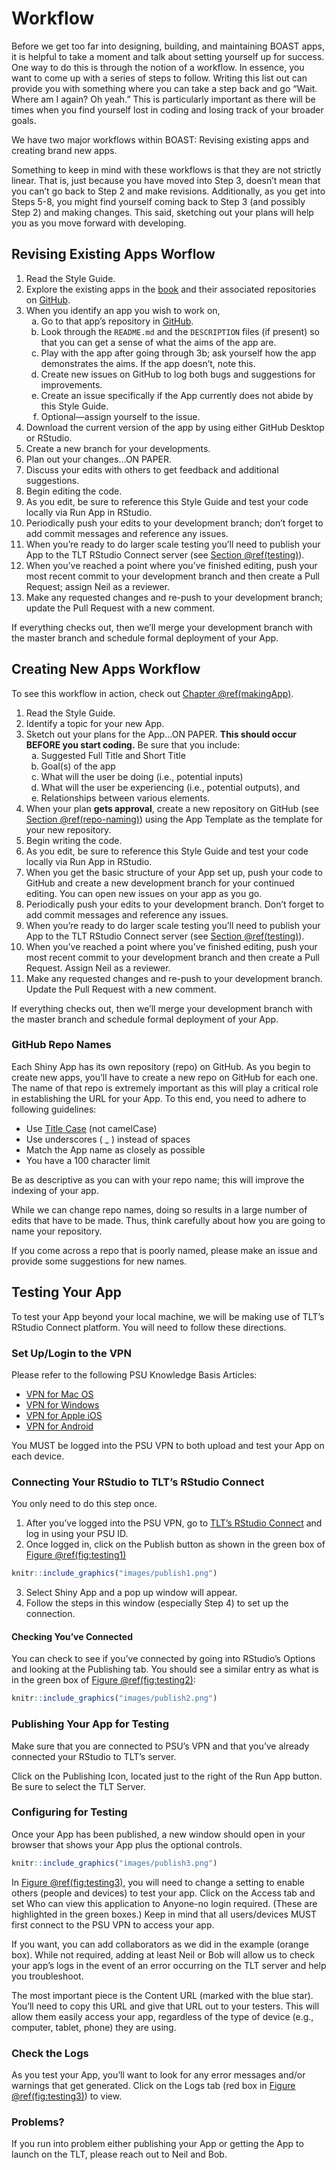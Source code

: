 # Workflow {#workflow}

Before we get too far into designing, building, and maintaining BOAST apps, it is helpful to take a moment and talk about setting yourself up for success. One way to do this is through the notion of a workflow. In essence, you want to come up with a series of steps to follow. Writing this list out can provide you with something where you can take a step back and go "Wait. Where am I again? Oh yeah." This is particularly important as there will be times when you find yourself lost in coding and losing track of your broader goals.

We have two major workflows within BOAST: Revising existing apps and creating brand new apps.

Something to keep in mind with these workflows is that they are not strictly linear. That is, just because you have moved into Step 3, doesn't mean that you can't go back to Step 2 and make revisions. Additionally, as you get into Steps 5-8, you might find yourself coming back to Step 3 (and possibly Step 2) and making changes. This said, sketching out your plans will help you as you move forward with developing.

## Revising Existing Apps Worflow

1. Read the Style Guide.
2. Explore the existing apps in the [book](https://sites.psu.edu/shinyapps/) and their associated repositories on [GitHub](https://github.com/EducationShinyAppTeam).
3. When you identify an app you wish to work on,
    a. Go to that app's repository in [GitHub](https://github.com/EducationShinyAppTeam).
    b. Look through the `README.md` and the `DESCRIPTION` files (if present) so that you can get a sense of what the aims of the app are.
    c. Play with the app after going through 3b; ask yourself how the app demonstrates the aims. If the app doesn't, note this.
    d. Create new issues on GitHub to log both bugs and suggestions for improvements.
    e. Create an issue specifically if the App currently does not abide by this Style Guide.
    f. Optional---assign yourself to the issue.
4. Download the current version of the app by using either GitHub Desktop or RStudio.
5. Create a new branch for your developments.
6. Plan out your changes...ON PAPER.
7. Discuss your edits with others to get feedback and additional suggestions.
8. Begin editing the code.
9. As you edit, be sure to reference this Style Guide and test your code locally via Run App in RStudio.
10. Periodically push your edits to your development branch; don't forget to add commit messages and reference any issues.
11. When you're ready to do larger scale testing you'll need to publish your App to the TLT RStudio Connect server (see [Section \@ref(testing)](#testing)).
12. When you've reached a point where you've finished editing, push your most recent commit to your development branch and then create a Pull Request; assign Neil as a reviewer.
13. Make any requested changes and re-push to your development branch; update the Pull Request with a new comment.

If everything checks out, then we'll merge your development branch with the master branch and schedule formal deployment of your App.

## Creating New Apps Workflow

To see this workflow in action, check out [Chapter \@ref(makingApp)](#makingApp).

1. Read the Style Guide.
2. Identify a topic for your new App.
3. Sketch out your plans for the App...ON PAPER. __This should occur BEFORE you start coding.__ Be sure that you include:
    a. Suggested Full Title and Short Title
    b. Goal(s) of the app
    c. What will the user be doing (i.e., potential inputs)
    d. What will the user be experiencing (i.e., potential outputs), and
    e. Relationships between various elements.
4. When your plan __gets approval__, create a new repository on GitHub (see [Section \@ref(repo-naming)](#repo-naming)) using the App Template as the template for your new repository.
5. Begin writing the code.
6. As you edit, be sure to reference this Style Guide and test your code locally via Run App in RStudio.
7. When you get the basic structure of your App set up, push your code to GitHub and create a new development branch for your continued editing. You can open new issues on your app as you go.
8. Periodically push your edits to your development branch. Don't forget to add commit messages and reference any issues.
9. When you're ready to do larger scale testing you'll need to publish your App to the TLT RStudio Connect server (see [Section \@ref(testing)](#testing)).
10. When you've reached a point where you've finished editing, push your most recent commit to your development branch and then create a Pull Request. Assign Neil as a reviewer.
11. Make any requested changes and re-push to your development branch. Update the Pull Request with a new comment.

If everything checks out, then we'll merge your development branch with the master branch and schedule formal deployment of your App.

### GitHub Repo Names {#repo-naming}

Each Shiny App has its own repository (repo) on GitHub. As you begin to create new apps, you'll have to create a new repo on GitHub for each one. The name of that repo is extremely important as this will play a critical role in establishing the URL for your App. To this end, you need to adhere to following guidelines:

+ Use [Title Case](https://en.wikipedia.org/wiki/Letter_case#Title_case) (not camelCase)
+ Use underscores ( _ ) instead of spaces
+ Match the App name as closely as possible
+ You have a 100 character limit

Be as descriptive as you can with your repo name; this will improve the indexing of your app.

While we can change repo names, doing so results in a large number of edits that have to be made. Thus, think carefully about how you are going to name your repository. 

If you come across a repo that is poorly named, please make an issue and provide some suggestions for new names.

## Testing Your App {#testing}

To test your App beyond your local machine, we will be making use of TLT's RStudio Connect platform. You will need to follow these directions.

### Set Up/Login to the VPN

Please refer to the following PSU Knowledge Basis Articles:

+ [VPN for Mac OS](https://pennstate.service-now.com/sp?id=kb_article&sys_id=c628298bdb1d6f44a318fb671d961971)
+ [VPN for Windows](https://pennstate.service-now.com/sp?id=kb_article_view&sys_kb_id=c151310cdb85abc84222778ebf961957)
+ [VPN for Apple iOS](https://pennstate.service-now.com/sp?id=kb_article_view&sys_kb_id=1de84eb6dbd5ab44a318fb671d9619a5)
+ [VPN for Android](https://pennstate.service-now.com/sp?id=kb_article_view&sys_kb_id=a35e0a7edb59ab44a318fb671d961964)

You MUST be logged into the PSU VPN to both upload and test your App on each device.

### Connecting Your RStudio to TLT's RStudio Connect

You only need to do this step once.

1. After you've logged into the PSU VPN, go to [TLT's RStudio Connect](https://rstudio-connect.tlt.psu.edu:3939/connect) and log in using your PSU ID.
2. Once logged in, click on the Publish button as shown in the green box of [Figure \@ref(fig:testing1)](#fig:testing1)
```r
knitr::include_graphics("images/publish1.png")
```
3. Select Shiny App and a pop up window will appear.
4. Follow the steps in this window (especially Step 4) to set up the connection.

#### Checking You've Connected

You can check to see if you've connected by going into RStudio's Options and looking at the Publishing tab. You should see a similar entry as what is in the green box of [Figure \@ref(fig:testing2)](#fig:testing2):
```r
knitr::include_graphics("images/publish2.png")
```

### Publishing Your App for Testing

Make sure that you are connected to PSU's VPN and that you've already connected your RStudio to TLT's server. 

Click on the Publishing Icon, located just to the right of the Run App button. Be sure to select the TLT Server.

### Configuring for Testing

Once your App has been published, a new window should open in your browser that shows your App plus the optional controls. 

```r
knitr::include_graphics("images/publish3.png")
```

In [Figure \@ref(fig:testing3)](#fig:testing3), you will need to change a setting to enable others (people and devices) to test your app. Click on the Access tab and set Who can view this application to Anyone-no login required. (These are highlighted in the green boxes.) Keep in mind that all users/devices MUST first connect to the PSU VPN to access your app.

If you want, you can add collaborators as we did in the example (orange box). While not required, adding at least Neil or Bob will allow us to check your app's logs in the event of an error occurring on the TLT server and help you troubleshoot.

The most important piece is the Content URL (marked with the blue star). You'll need to copy this URL and give that URL out to your testers. This will allow them easily access your app, regardless of the type of device (e.g., computer, tablet, phone) they are using.

### Check the Logs

As you test your App, you'll want to look for any error messages and/or warnings that get generated. Click on the Logs tab (red box in [Figure \@ref(fig:testing3)](#fig:testing3)) to view.

### Problems?

If you run into problem either publishing your App or getting the App to launch on the TLT, please reach out to Neil and Bob. 
